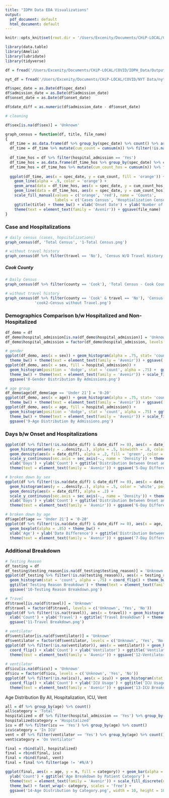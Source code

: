 ```yaml
---
title: "IDPH Data EDA Visualizations"
output:
  pdf_document: default
  html_document: default
---
```


```r
knitr::opts_knit$set(root.dir = '/Users/Excenity/Documents/CHiP-LOCAL/COVID/IDPH_Data/Output/Graphs/')

library(data.table)
library(Amelia)
library(lubridate)
library(tidyverse)

df = fread('/Users/Excenity/Documents/CHiP-LOCAL/COVID/IDPH_Data/Output/idph_cleaned_dates.csv')

nyt_df = fread('/Users/Excenity/Documents/CHiP-LOCAL/COVID/NYT Data/nyt_data_by_day_county.csv')
```

```r
df$spec_date = as.Date(df$spec_date)
df$admission_date = as.Date(df$admission_date)
df$onset_date = as.Date(df$onset_date)

df$date_diff = as.numeric(df$admission_date - df$onset_date)
```

```r
# cleaning

df$sex[is.na(df$sex)] = 'Unknown'
```

```r
graph_census = function(df, title, file_name)
{
  df_time = as.data.frame(df %>% group_by(spec_date) %>% count() %>% arrange(spec_date))
  df_time = df_time %>% mutate(cum_count = cumsum(n)) %>% filter(!is.na(spec_date))
  
  df_time_hos = df %>% filter(hospital_admission == 'Yes') 
  df_time_hos = as.data.frame(df_time_hos %>% group_by(spec_date) %>% count() %>% arrange(spec_date))
  df_time_hos = df_time_hos %>% mutate(cum_count_hos = cumsum(n)) %>% filter(!is.na(spec_date))
  
  ggplot(df_time, aes(x = spec_date, y = cum_count, fill = 'orange')) + geom_area(alpha = .5) +
    geom_line(alpha = .9, color = 'orange') +
    geom_area(data = df_time_hos, aes(x = spec_date, y = cum_count_hos, fill = 'red'), alpha = .5) +
    geom_line(data = df_time_hos, aes(x = spec_date, y = cum_count_hos), color = 'red', alpha = .9) +
    scale_fill_manual(values = c('orange', 'red'), name = 'Counts',
                      labels = c('Cases Census', 'Hosptialization Census')) +
    ggtitle(title) + theme_bw() + xlab('Onset Date') + ylab('Number of Cases') +
    theme(text = element_text(family = 'Avenir')) + ggsave(file_name)
}
```

### Case and Hospitalizations 

```r
# daily census (cases, hopsitalizations)
graph_census(df, 'Total Census', '1-Total Census.png')

# without travel history
graph_census(df %>% filter(travel == 'No'), 'Census W/O Travel History', '2-Census without Travel.png')
```

##### Cook County

```r
# Daily Census 
graph_census(df %>% filter(county == 'Cook'), 'Total Census - Cook County', 'cook1-Total Census.png')

# without travel history
graph_census(df %>% filter(county == 'Cook' & travel == 'No'), 'Census W/O Travel History - Cook County',
             'cook2-Census without Travel.png')
```

### Demographics Comparison b/w Hospitalized and Non-Hospitalized

```r
df_demo = df
df_demo$hospital_admission[is.na(df_demo$hospital_admission)] = 'Unknown'
df_demo$hospital_admission = factor(df_demo$hospital_admission, levels = c('No', 'Yes', 'Unknown'))

# gender
ggplot(df_demo, aes(x = sex)) + geom_histogram(alpha = .75, stat= 'count') +  ggtitle('Gender Distribution') +
  theme_bw() + theme(text = element_text(family = 'Avenir')) + ggsave('3-Gender Distribution.png')
ggplot(df_demo, aes(x = sex, fill = hospital_admission)) + 
  geom_histogram(position = 'dodge', stat = 'count', alpha = .75) +  ggtitle('Gender Distribution By Admissions') +
  theme_bw() + theme(text = element_text(family = 'Avenir')) + scale_fill_discrete(name = 'Admitted to Hospital?') +
  ggsave('8-Gender Distribution By Admissions.png')

# age group
df_demo$age[df_demo$age == 'Under 21'] = '0-20'
ggplot(df_demo, aes(x = age)) + geom_histogram(alpha = .75, stat= 'count') +  ggtitle('Age Distribution') +
  theme_bw() + theme(text = element_text(family = 'Avenir')) + ggsave('4-Age Distribution.png')
ggplot(df_demo, aes(x = age, fill = hospital_admission)) +
  geom_histogram(position = 'dodge', stat = 'count', alpha = .75) + ggtitle('Age Distribution By Admissions') +
  theme_bw() + theme(text = element_text(family = 'Avenir')) + scale_fill_discrete(name = 'Admitted to Hospital?') + 
  ggsave('9-Age Distribution By Admissions.png')
```

### Days b/w Onset and Hospitalizations

```r
ggplot(df %>% filter(!is.na(date_diff) & date_diff >= 0), aes(x = date_diff)) +
  geom_histogram(aes(y = ..density..), alpha = .5, binwidth = .8, color = 'white', bins = 41) +
  geom_density(aes(x = date_diff), alpha = .2, fill = 'green', color = 'dark green') + 
  scale_y_continuous(sec.axis = sec_axis(~., name = 'Density')) + theme_bw() +
  xlab('Days') + ylab('Count') + ggtitle('Distribution Between Onset and Hospitalization') + 
  theme(text = element_text(family = 'Avenir')) + ggsave('5-Day Difference Onset Admission.png')

# broken down by sex 
ggplot(df %>% filter(!is.na(date_diff) & date_diff >= 0), aes(x = date_diff, color = sex, fill = sex)) +
  geom_histogram(aes(y = ..density..), alpha = .5, color = 'white', position = 'dodge', bins = 41) +
  geom_density(aes(x = date_diff), alpha = .2) + 
  scale_y_continuous(sec.axis = sec_axis(~., name = 'Density')) + theme_bw() +
  xlab('Days') + ylab('Count') + ggtitle('Distribution Between Onset and Hospitalization') + 
  theme(text = element_text(family = 'Avenir')) + ggsave('6-Day Difference Onset Admission Gender.png')

# broken down by age
df$age[df$age == 'Under 21'] = '0-20'
ggplot(df %>% filter(!is.na(date_diff) & date_diff >= 0), aes(x = age, y = date_diff, color = age)) +
  geom_boxplot(alpha = .85) + theme_bw() +
  xlab('Age') + ylab('Date Difference') + ggtitle('Distribution Between Onset and Hospitalization') +
  theme(text = element_text(family = 'Avenir')) + ggsave('7-Day Difference Age.png')
```

### Additional Breakdown

```r
# Testing Reason
df_testing = df
df_testing$testing_reason[is.na(df_testing$testing_reason)] = 'Unknown'
ggplot(df_testing %>% filter(!is.na(testing_reason)), aes(x = testing_reason)) +
  geom_histogram(stat = 'count', alpha = .75) + coord_flip() + theme_bw() + xlab('Count') + ylab('Testing Reason') + 
  ggtitle('Testing Reason Breakdown') + theme(text = element_text(family = 'Avenir')) +
  ggsave('10-Testing Reason Breakdown.png')

# Travel 
df$travel[is.na(df$travel)] = 'Unknown'
df$travel = factor(df$travel, levels = c('Unknown', 'Yes', 'No'))
ggplot(df %>% filter(!is.na(travel)), aes(x = travel)) + geom_histogram(stat = 'count', alpha = .75) + coord_flip() +
  xlab('Count') + ylab('Travel') + ggtitle('Travel Breakdown') + theme(text = element_text(family = 'Avenir')) + 
  ggsave('11-Travel Breakdown.png')

# ventilator
df$ventilator[is.na(df$ventilator)] = 'Unknown'
df$ventilator = factor(df$ventilator, levels = c('Unknown', 'Yes', 'No'))
ggplot(df %>% filter(!is.na(ventilator)), aes(x = ventilator)) + geom_histogram(stat = 'count', alpha = .75) +
  coord_flip() + xlab('Count') + ylab('Ventilator') + ggtitle('Ventilator Use Breakdown') + 
  theme(text = element_text(family = 'Avenir')) + ggsave('12-Ventilator Breakdown.png')
 
# ventilator
df$icu[is.na(df$icu)] = 'Unknown'
df$icu = factor(df$icu, levels = c('Unknown', 'Yes', 'No'))
ggplot(df %>% filter(!is.na(icu)), aes(x = icu)) + geom_histogram(stat = 'count', alpha = .75) +
  coord_flip() + xlab('Count') + ylab('ICU Usage') + ggtitle('ICU Usage Breakdown') + 
  theme(text = element_text(family = 'Avenir')) + ggsave('13-ICU Breakdown.png')
```

Age Distribution By All, Hospitalization, ICU, Vent
```r
all = df %>% group_by(age) %>% count()
all$category = 'Total'
hospitalized = df %>% filter(hospital_admission == 'Yes') %>% group_by(age) %>% count()
hospitalized$category = 'Hospitalized'
icu = df %>% filter(icu == 'Yes') %>% group_by(age) %>% count()
icu$category = 'In ICU'
vent = df %>% filter(ventilator == 'Yes') %>% group_by(age) %>% count()
vent$category = 'On Ventilator'

final = rbind(all, hospitalized)
final = rbind(final, icu)
final = rbind(final, vent)
final = final %>% filter(age != '#N/A')

ggplot(final, aes(x = age, y = n, fill = category)) + geom_bar(alpha = .75, stat = 'identity') + xlab('Age Group') +
  ylab('Count') + ggtitle('Age Breakdown by Patient Category') +
  theme(text = element_text(family = 'Avenir')) + scale_fill_discrete(name = 'Category') + 
  theme_bw() + facet_wrap(~ category, scales = 'free') + 
  ggsave('14-Age Distribution by Category.png', width = 10, height = 10)
```